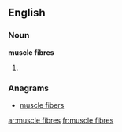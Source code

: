 ==English==

===Noun===
'''muscle fibres'''

# {{plural of|[[muscle fibre]]}}

===Anagrams===
* [[muscle fibers#English|muscle fibers]]

[[ar:muscle fibres]]
[[fr:muscle fibres]]